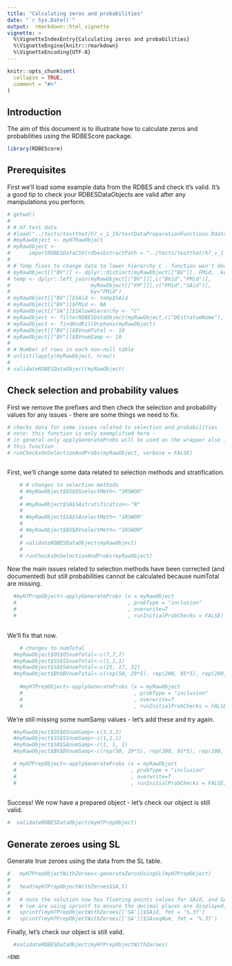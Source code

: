 ```yaml
---
title: "Calculating zeros and probabilities"
date: "`r Sys.Date()`"
output:  rmarkdown::html_vignette
vignette: >
  %\VignetteIndexEntry{Calculating zeros and probabilities}
  %\VignetteEngine{knitr::rmarkdown}
  %\VignetteEncoding{UTF-8}
---
```


```r
knitr::opts_chunk$set(
  collapse = TRUE,
  comment = "#>"
)
```

## Introduction 

The aim of this document is to illustrate how to calculate zeros and probabilities using the RDBEScore package.

```r
library(RDBEScore)
```


## Prerequisites

First we'll load some example data from the RDBES and check it's valid.  It's a good tip to check your RDBESDataObjects are valid after any manipulations you perform.

```r

# getwd()
# 
# # H7 test data
# #load("../tests/testthat/h7_v_1_19/testDataPreparationFunctions.Rdata")
# #myRawObject <- myH7RawObject
# myRawObject <-
#      importRDBESDataCSV(rdbesExtractPath = "../tests/testthat/h7_v_1_19_13")
# 
# # Temp fixes to change data to lower hierarchy C - function won't deal with A, or B yet
# myRawObject[["BV"]] <- dplyr::distinct(myRawObject[["BV"]], FMid, .keep_all = TRUE)
# temp <- dplyr::left_join(myRawObject[["BV"]][,c("BVid","FMid")], 
#                          myRawObject[["FM"]][,c("FMid","SAid")], 
#                          by="FMid")
# myRawObject[["BV"]]$SAid <- temp$SAid
# myRawObject[["BV"]]$FMid <- NA
# myRawObject[["SA"]]$SAlowHierarchy <- "C"
# myRawObject <- filterRDBESDataObject(myRawObject,c("DEstratumName"), c("DE_stratum1_H7"))
# myRawObject <- findAndKillOrphans(myRawObject)
# myRawObject[["BV"]]$BVnumTotal <- 10
# myRawObject[["BV"]]$BVnumSamp <- 10
# 
# # Number of rows in each non-null table
# unlist(lapply(myRawObject, nrow))
# 
# validateRDBESDataObject(myRawObject)


```


## Check selection and probability values

First we remove the prefixes and then check the selection and probability values for any issues - there are some things we need to fix.

```r


# checks data for some issues related to selection and probabilities
# note: this function is only exemplified here - 
# in general only applyGenerateProbs will be used as the wrapper also includes
# this function
# runChecksOnSelectionAndProbs(myRawObject, verbose = FALSE)



```

First, we'll change some data related to selection methods and stratification.

```r

	# # changes to selection methods
	# #myRawObject$OS$OSselectMeth<-"SRSWOR"
	# 
	# #myRawObject$SA$SAstratification<-"N"
	# 
	# #myRawObject$SA$SAselectMeth<-"SRSWOR"
	# 
	# #myRawObject$BV$BVselectMeth<-"SRSWOR"
	# 
	# validateRDBESDataObject(myRawObject)
	# 
	# runChecksOnSelectionAndProbs(myRawObject)

```
Now the main issues related to selection methods have been corrected (and documented) but still probabilities cannot be calculated because numTotal are missing. 


```r

  #myH7PrepObject<-applyGenerateProbs (x = myRawObject
  #                                    , probType = "inclusion"
  #                                    , overwrite=T
  #                                    , runInitialProbChecks = FALSE)
	

```
 
 We'll fix that now.
 
```r

	# changes to numTotal
  #myRawObject$OS$OSnumTotal<-c(7,7,7)
  #myRawObject$SS$SSnumTotal<-c(1,1,1)
  #myRawObject$SA$SAnumTotal<-c(25, 17, 32)
  #myRawObject$BV$BVnumTotal<-c(rep(50, 29*5), rep(200, 95*5), rep(200, 39*5))
	
	#myH7PrepObject<-applyGenerateProbs (x = myRawObject
	#                                    , probType = "inclusion"
	#                                    , overwrite=T
	#                                    , runInitialProbChecks = FALSE)

```

We're still missing some numSamp values - let's add these and try again.


```r

  #myRawObject$OS$OSnumSamp<-c(3,3,3)
  #myRawObject$SS$SSnumSamp<-c(1,1,1)
  #myRawObject$SA$SAnumSamp<-c(1, 1, 1)
  #myRawObject$BV$BVnumSamp<-c(rep(50, 29*5), rep(200, 95*5), rep(200, 39*5))

  # myH7PrepObject<-applyGenerateProbs (x = myRawObject
  #                                     , probType = "inclusion"
  #                                     , overwrite=T
  #                                     , runInitialProbChecks = FALSE)
	

```

Success! We now have a prepared object - let's check our object is still valid.

```r
#  validateRDBESDataObject(myH7PrepObject)
```


## Generate zeroes using SL

Generate true zeroes using the data from the SL table.

```r

#   myH7PrepObjectWithZeroes<-generateZerosUsingSL(myH7PrepObject)
# 
#   head(myH7PrepObjectWithZeroes$SA,5)
# 
#   # note the solution now has floating points values for SAid, and SAseqNum
#   # (we are using sprintf to ensure the decimal places are displayed)
# 	sprintf(myH7PrepObjectWithZeroes[['SA']]$SAid, fmt = '%.3f')
# 	sprintf(myH7PrepObjectWithZeroes[['SA']]$SAseqNum, fmt = '%.3f')


```

Finally, let's check our object is still valid.

```r
  #validateRDBESDataObject(myH7PrepObjectWithZeroes)
```



```r
#END
```
